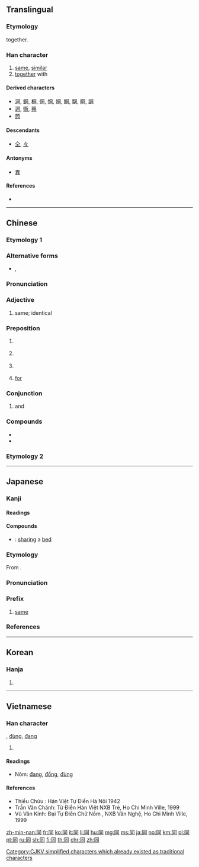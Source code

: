 <!--{{also|仝|衕}}-->
{{also|何|向|回|伺}}
==Translingual==
{{stroke order|type=animate}}

===Etymology===
{{Han etyl}}
{{Han compound|凡|口|t1=all|t2=mouth|ls=ic}} together.

===Han character===
{{Han char|rn=30|rad=口|as=03|sn=6|four=77220|canj=BMR|ids=⿵冂𠮛}}

# [[same]], [[similar]]
# [[together]] with

====Derived characters====
<!-- sorted by where this component is placed: right, middle, bottom -->
* [[洞]], [[銅]], [[桐]], [[侗]], [[恫]], [[挏]], [[鮦]], [[駧]], [[眮]], [[詷]]
* [[迵]], [[衕]], [[興]]
* [[筒]]

====Descendants====
* [[仝]], [[々]]

====Antonyms====
* [[異]]

====References====
* {{Han ref|kx=0175.060|dkj=03294|dj=0389.060|hdz=10578.010|uh=540C|ud=21516|bh=A650|bd=42576}}

----

==Chinese==

===Etymology 1===
{{zh-forms}}

===Alternative forms===
* {{zh-l|仝|tr=-}}, {{zh-l|冈}}

===Pronunciation===
{{zh-pron
|m=tóng
|c=tung4
|h=pfs=thùng
|mn=tâng/tông
|mn_note=tâng - vernacular; tông - literary
|mc=y
|oc=y
|ma=
|cat=a
}}

===Adjective===
{{zh-adj}}

# same; identical
#: {{zh-usex|同 一個 世界，同 一個 夢想。|One World, One Dream. (literally "The '''Same''' World, The '''Same''' Dream")}}

===Preposition===
{{zh-prep}}
# {{non-gloss definition|Indicating accompany.}}
#: {{zh-usex|我 同 你 去|I am going '''with''' you.}}
# {{non-gloss definition|Indicating relationship.}}
#: {{zh-usex|他 同 這 件 事 無關。|He has nothing to do '''with''' this.}}
# {{non-gloss definition|Indicating comparison.}}
#: {{zh-usex|今年 的 氣候 同 往年 不 一樣。|The climate this year is different '''from''' which of the past.}}
# {{lb|zh|Cantonese}} [[for]]
#: {{zh-usex|同 我 攞{lo2} 一 罐 甜酸醬，唔該。|Please get me a can of sweet-and-sour sauce.|C}}

===Conjunction===
{{zh-con}}

# and

===Compounds===
* {{zh-l|同樣}}
* {{zh-l|同音字}}

===Etymology 2===
{{zh-see|衕}}

----

==Japanese==

===Kanji===
{{ja-kanji|grade=2|rs=口03}}

====Readings====
{{ja-readings|goon=[[づう]] (zū)|kanon=[[とう]] (tō)|kanyoon=[[どう]] (dō)|kun=[[おなじ]] (onaji), [[ともに]] (tomoni), [[ともにする]] (tomonisuru)}}

====Compounds====
{{der-top|Compounds}}
* {{ja-r|同床|どうしょう}}: [[sharing]] a [[bed]]
{{der-bottom}}

{{ja-kanjitab|どう|yomi=kanyoon}}

===Etymology===
From {{etyl|ltc|ja|sort=とう'}} {{m|zh|同|tr=duwng||same}}.

===Pronunciation===
{{ja-pron|yomi=kanyoon|どう|acc=1|acc_ref=DJR,NHK}}

===Prefix===
{{ja-pos|prefix|どう}}

# [[same]]

===References===
<references/>

----

==Korean==

===Hanja===
{{ko-hanja|hangeul=동|rv=dong|mr=tong}}

# {{defn|lang=ko|sort=口03}}

----

==Vietnamese==

===Han character===
{{vi-hantu|[[đồng]]|rs=口03}}, [[đùng]], [[đang]]
# {{defn|lang=vi|sort=口03}}

====Readings====
* Nôm: [[đang]], [[đồng]], [[đùng]]

====References====
* Thiều Chửu : Hán Việt Tự Điển Hà Nội 1942
* Trần Văn Chánh: Từ Điển Hán Việt NXB Trẻ, Ho Chi Minh Ville, 1999
* Vũ Văn Kính: Đại Tự Điển Chữ Nôm , NXB Văn Nghệ, Ho Chi Minh Ville, 1999

[[Category:CJKV simplified characters which already existed as traditional characters]]

[[zh-min-nan:同]]
[[fr:同]]
[[ko:同]]
[[it:同]]
[[li:同]]
[[hu:同]]
[[mg:同]]
[[ms:同]]
[[ja:同]]
[[no:同]]
[[km:同]]
[[pl:同]]
[[pt:同]]
[[ru:同]]
[[sh:同]]
[[fi:同]]
[[th:同]]
[[chr:同]]
[[zh:同]]